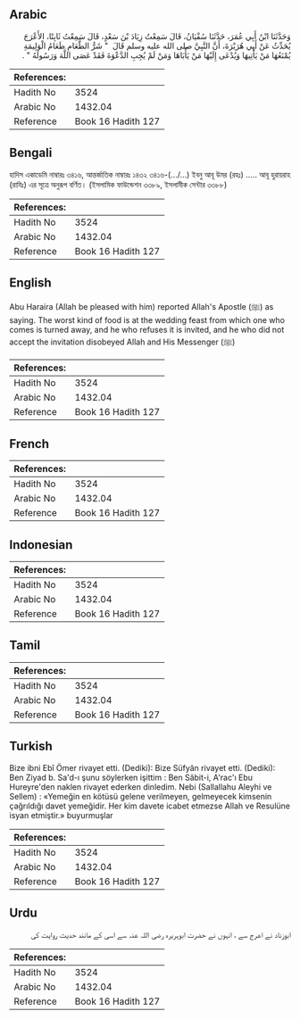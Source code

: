 ## Arabic


<div dir="rtl" lang="ar" style={{fontSize:'larger',backgroundColor:'#f8f9fa',padding:20}}>
وَحَدَّثَنَا ابْنُ أَبِي عُمَرَ، حَدَّثَنَا سُفْيَانُ، قَالَ سَمِعْتُ زِيَادَ بْنَ سَعْدٍ، قَالَ سَمِعْتُ ثَابِتًا، الأَعْرَجَ يُحَدِّثُ عَنْ أَبِي هُرَيْرَةَ، أَنَّ النَّبِيَّ صلى الله عليه وسلم قَالَ ‏ "‏ شَرُّ الطَّعَامِ طَعَامُ الْوَلِيمَةِ يُمْنَعُهَا مَنْ يَأْتِيهَا وَيُدْعَى إِلَيْهَا مَنْ يَأْبَاهَا وَمَنْ لَمْ يُجِبِ الدَّعْوَةَ فَقَدْ عَصَى اللَّهَ وَرَسُولَهُ ‏"‏ ‏.‏
</div>
<div style={{backgroundColor:'#f8f9fa',padding:20, marginBottom: 10}}><table> <thead> <tr> <th>References:</th> <th></th> </tr> </thead> <tbody><tr><td>Hadith No</td><td>3524</td></tr><tr><td>Arabic No</td><td>1432.04</td></tr><tr><td>Reference</td><td>Book 16 Hadith 127</td></tr></tbody></table></div>

## Bengali


<div dir="ltr" lang="bn" style={{fontSize:'larger',backgroundColor:'#f8f9fa',padding:20}}>
হাদিস একাডেমি নাম্বারঃ ৩৪১৬, আন্তর্জাতিক নাম্বারঃ ১৪৩২ ৩৪১৬-(.../...) ইবনু আবূ উমর (রহঃ) ..... আবূ হুরায়রাহ (রাযিঃ) এর সূত্রে অনুরূপ বর্ণিত। (ইসলামিক ফাউন্ডেশন ৩৩৮৯, ইসলামীক সেন্টার ৩৩৮৮)
</div>
<div style={{backgroundColor:'#f8f9fa',padding:20, marginBottom: 10}}><table> <thead> <tr> <th>References:</th> <th></th> </tr> </thead> <tbody><tr><td>Hadith No</td><td>3524</td></tr><tr><td>Arabic No</td><td>1432.04</td></tr><tr><td>Reference</td><td>Book 16 Hadith 127</td></tr></tbody></table></div>

## English


<div dir="ltr" lang="en" style={{fontSize:'larger',backgroundColor:'#f8f9fa',padding:20}}>
Abu Haraira (Allah be pleased with him) reported Allah's Apostle (ﷺ) as saying. The worst kind of food is at the wedding feast from which one who comes is turned away, and he who refuses it is invited, and he who did not accept the invitation disobeyed Allah and His Messenger (ﷺ)
</div>
<div style={{backgroundColor:'#f8f9fa',padding:20, marginBottom: 10}}><table> <thead> <tr> <th>References:</th> <th></th> </tr> </thead> <tbody><tr><td>Hadith No</td><td>3524</td></tr><tr><td>Arabic No</td><td>1432.04</td></tr><tr><td>Reference</td><td>Book 16 Hadith 127</td></tr></tbody></table></div>

## French


<div dir="ltr" lang="fr" style={{fontSize:'larger',backgroundColor:'#f8f9fa',padding:20}}>

</div>
<div style={{backgroundColor:'#f8f9fa',padding:20, marginBottom: 10}}><table> <thead> <tr> <th>References:</th> <th></th> </tr> </thead> <tbody><tr><td>Hadith No</td><td>3524</td></tr><tr><td>Arabic No</td><td>1432.04</td></tr><tr><td>Reference</td><td>Book 16 Hadith 127</td></tr></tbody></table></div>

## Indonesian


<div dir="ltr" lang="id" style={{fontSize:'larger',backgroundColor:'#f8f9fa',padding:20}}>

</div>
<div style={{backgroundColor:'#f8f9fa',padding:20, marginBottom: 10}}><table> <thead> <tr> <th>References:</th> <th></th> </tr> </thead> <tbody><tr><td>Hadith No</td><td>3524</td></tr><tr><td>Arabic No</td><td>1432.04</td></tr><tr><td>Reference</td><td>Book 16 Hadith 127</td></tr></tbody></table></div>

## Tamil


<div dir="ltr" lang="ta" style={{fontSize:'larger',backgroundColor:'#f8f9fa',padding:20}}>

</div>
<div style={{backgroundColor:'#f8f9fa',padding:20, marginBottom: 10}}><table> <thead> <tr> <th>References:</th> <th></th> </tr> </thead> <tbody><tr><td>Hadith No</td><td>3524</td></tr><tr><td>Arabic No</td><td>1432.04</td></tr><tr><td>Reference</td><td>Book 16 Hadith 127</td></tr></tbody></table></div>

## Turkish


<div dir="ltr" lang="tr" style={{fontSize:'larger',backgroundColor:'#f8f9fa',padding:20}}>
Bize ibni Ebî Ömer rivayet etti. (Dediki): Bize Süfyân rivayet etti. (Dediki): Ben Ziyad b. Sa'd-ı şunu söylerken işittim : Ben Sâbit-i, A'rac'ı Ebu Hureyre'den naklen rivayet ederken dinledim. Nebi (Sallallahu Aleyhi ve Sellem) : «Yemeğin en kötüsü gelene verilmeyen, gelmeyecek kimsenin çağrıldığı davet yemeğidir. Her kim davete icabet etmezse Allah ve Resulüne isyan etmiştir.» buyurmuşlar
</div>
<div style={{backgroundColor:'#f8f9fa',padding:20, marginBottom: 10}}><table> <thead> <tr> <th>References:</th> <th></th> </tr> </thead> <tbody><tr><td>Hadith No</td><td>3524</td></tr><tr><td>Arabic No</td><td>1432.04</td></tr><tr><td>Reference</td><td>Book 16 Hadith 127</td></tr></tbody></table></div>

## Urdu


<div dir="rtl" lang="ur" style={{fontSize:'larger',backgroundColor:'#f8f9fa',padding:20}}>
ابوزناد نے اعرج سے ، انہوں نے حضرت ابوہریرہ رضی اللہ عنہ سے اسی کے مانند حدیث روایت کی
</div>
<div style={{backgroundColor:'#f8f9fa',padding:20, marginBottom: 10}}><table> <thead> <tr> <th>References:</th> <th></th> </tr> </thead> <tbody><tr><td>Hadith No</td><td>3524</td></tr><tr><td>Arabic No</td><td>1432.04</td></tr><tr><td>Reference</td><td>Book 16 Hadith 127</td></tr></tbody></table></div>